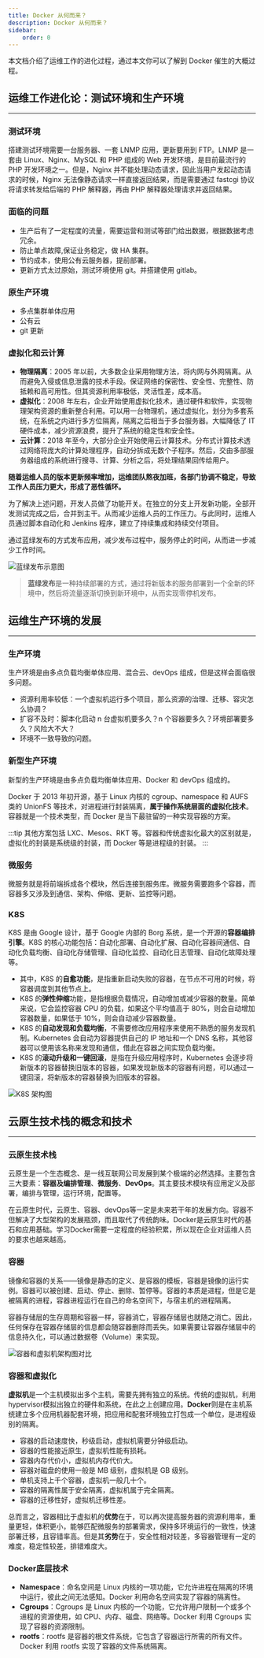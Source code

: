 ---
title: Docker 从何而来？
description: Docker 从何而来？
sidebar:
    order: 0
---

本文档介绍了运维工作的进化过程，通过本文你可以了解到 Docker 催生的大概过程。

## 运维工作进化论：测试环境和生产环境

---

### 测试环境

搭建测试环境需要一台服务器、一套 LNMP 应用，更新要用到 FTP。LNMP 是一套由 Linux、Nginx、MySQL 和 PHP 组成的 Web 开发环境，是目前最流行的 PHP 开发环境之一。但是，Nginx 并不能处理动态请求，因此当用户发起动态请求的时候，Nginx 无法像静态请求一样直接返回结果，而是需要通过 fastcgi 协议将请求转发给后端的 PHP 解释器，再由 PHP 解释器处理请求并返回结果。

### 面临的问题

-   生产后有了一定程度的流量，需要运营和测试等部门给出数据，根据数据考虑冗余。
-   防止单点故障,保证业务稳定，做 HA 集群。
-   节约成本，使用公有云服务器，提前部署。
-   更新方式太过原始，测试环境使用 git。并搭建使用 gitlab。

### 原生产环境

-   多点集群单体应用
-   公有云
-   git 更新

### 虚拟化和云计算

-   **物理隔离**：2005 年以前，大多数企业采用物理方法，将内网与外网隔离。从而避免入侵或信息泄露的技术手段。保证网络的保密性、安全性、完整性、防抵赖和高可用性。但其资源利用率极低，灵活性差，成本高。
-   **虚拟化**：2008 年左右，企业开始使用虚拟化技术，通过硬件和软件，实现物理架构资源的重新整合利用。可以用一台物理机，通过虚拟化，划分为多套系统，在系统之内进行多方位隔离，隔离之后相当于多台服务器。大幅降低了 IT 硬件成本，减少资源浪费，提升了系统的稳定性和安全性。
-   **云计算**：2018 年至今，大部分企业开始使用云计算技术。分布式计算技术透过网络将庞大的计算处理程序，自动分拆成无数个子程序。然后，交由多部服务器组成的系统进行搜寻、计算、分析之后，将处理结果回传给用户。

**随着运维人员的版本更新频率增加，运维团队熬夜加班，各部门协调不稳定，导致工作人员压力更大，形成了恶性循环。**

为了解决上述问题，开发人员做了功能开关。在独立的分支上开发新功能，全部开发测试完成之后，合并到主干。从而减少运维人员的工作压力。与此同时，运维人员通过脚本自动化和 Jenkins 程序，建立了持续集成和持续交付项目。

通过蓝绿发布的方式发布应用，减少发布过程中，服务停止的时间，从而进一步减少工作时间。

![蓝绿发布示意图](@src/assets/docker/blue-green-release.excalidraw.png)

> **蓝绿发布**是一种持续部署的方式，通过将新版本的服务部署到一个全新的环境中，然后将流量逐渐切换到新环境中，从而实现零停机发布。

## 运维生产环境的发展

---

### 生产环境

生产环境是由多点负载均衡单体应用、混合云、devOps 组成，但是这样会面临很多问题。

-   资源利用率较低：一个虚拟机运行多个项目，那么资源的治理、迁移、容灾怎么协调？
-   扩容不及时：脚本化启动 n 台虚拟机要多久？n 个容器要多久？环境部署要多久？风险大不大？
-   环境不一致导致的问题。

### 新型生产环境

新型的生产环境是由多点负载均衡单体应用、Docker 和 devOps 组成的。

Docker 于 2013 年初开源，基于 Linux 内核的 cgroup、namespace 和 AUFS 类的 UnionFS 等技术，对进程进行封装隔离，**属于操作系统层面的虚拟化技术**。容器就是一个技术类型，而 Docker 是当下最驻留的一种实现容器的方案。

:::tip
其他方案包括 LXC、Mesos、RKT 等。容器和传统虚拟化最大的区别就是，虚拟化的封装是系统级的封装，而 Docker 等是进程级的封装。
:::

### 微服务

微服务就是将前端拆成各个模块，然后连接到服务库。微服务需要跑多个容器，而容器多又涉及到通信、架构、伸缩、更新、监控等问题。

### K8S

K8S 是由 Google 设计，基于 Google 内部的 Borg 系统，是一个开源的**容器编排引擎**。K8S 的核心功能包括：自动化部署、自动化扩展、自动化容器间通信、自动化负载均衡、自动化存储管理、自动化监控、自动化日志管理、自动化故障处理等。

-   其中，K8S 的**自愈功能**，是指重新启动失败的容器，在节点不可用的时候，将容器调度到其他节点上。
-   K8S 的**弹性伸缩**功能，是指根据负载情况，自动增加或减少容器的数量。简单来说，它会监控容器 CPU 的负载，如果这个平均值高于 80%，则会自动增加容器数量，如果低于 10%，则会自动减少容器数量。
-   K8S 的**自动发现和负载均衡**，不需要修改应用程序来使用不熟悉的服务发现机制。Kubernetes 会自动为容器提供自己的 IP 地址和一个 DNS 名称，其他容器可以使用该名称来发现和通信，借此在容器之间实现负载均衡。
-   K8S 的**滚动升级和一键回滚**，是指在升级应用程序时，Kubernetes 会逐步将新版本的容器替换旧版本的容器，如果发现新版本的容器有问题，可以通过一键回滚，将新版本的容器替换为旧版本的容器。

![K8S 架构图](@src/assets/docker/k8s-architecture.excalidraw.png)

## 云原生技术栈的概念和技术

---

### 云原生技术栈

云原生是一个生态概念、是一线互联网公司发展到某个极端的必然选择。主要包含三大要素：**容器及编排管理**、**微服务**、**DevOps**。其主要技术模块有应用定义及部署，编排与管理，运行环境，配置等。

在云原生时代，云原生、容器、devOps等一定是未来若干年的发展方向。容器不但解决了大型架构的发展瓶颈，而且取代了传统韵味。Docker是云原生时代的基石和应用基础。学习Docker需要一定程度的经验积累，所以现在企业对运维人员的要求也越来越高。


### 容器
镜像和容器的关系——镜像是静态的定义、是容器的模板，容器是镜像的运行实例。容器可以被创建、启动、停止、删除、暂停等。容器的本质是进程，但是它是被隔离的进程，容器进程运行在自己的命名空间下，与宿主机的进程隔离。

容器存储层的生存周期和容器一样，容器消亡，容器存储层也就随之消亡。因此，任何保存在容器存储层的信息都会随容器删除而丢失。如果需要让容器存储层中的信息持久化，可以通过数据卷（Volume）来实现。

![容器和虚拟机架构图对比](@src/assets/docker/container-vs-vm.excalidraw.png)


### 容器和虚拟化

**虚拟机**是一个主机模拟出多个主机，需要先拥有独立的系统。传统的虚拟机，利用hypervisor模拟出独立的硬件和系统，在此之上创建应用。**Docker**则是在主机系统建立多个应用机器配套环境，把应用和配套环境独立打包成一个单位，是进程级别的隔离。

- 容器的启动速度快，秒级启动，虚拟机需要分钟级启动。
- 容器的性能接近原生，虚拟机性能有损耗。
- 容器内存代价小，虚拟机内存代价大。
- 容器对磁盘的使用一般是 MB 级别，虚拟机是 GB 级别。
- 单机支持上千个容器，虚拟机一般几十个。
- 容器的隔离性属于安全隔离，虚拟机属于完全隔离。
- 容器的迁移性好，虚拟机迁移性差。

总而言之，容器相比于虚拟机的**优势**在于，可以再次提高服务器的资源利用率，重量更轻，体积更小，能够匹配微服务的部署需求，保持多环境运行的一致性，快速部署迁移，且容错率高。但是其**劣势**在于，安全性相对较差，多容器管理有一定的难度，稳定性较差，排错难度大。

### Docker底层技术

-   **Namespace**：命名空间是 Linux 内核的一项功能，它允许进程在隔离的环境中运行，彼此之间无法感知。Docker 利用命名空间实现了容器的隔离性。
-   **Cgroups**：Cgroups 是 Linux 内核的一个功能，它允许用户限制一个或多个进程的资源使用，如 CPU、内存、磁盘、网络等。Docker 利用 Cgroups 实现了容器的资源限制。
- **rootfs**：rootfs 是容器的根文件系统，它包含了容器运行所需的所有文件。Docker 利用 rootfs 实现了容器的文件系统隔离。
